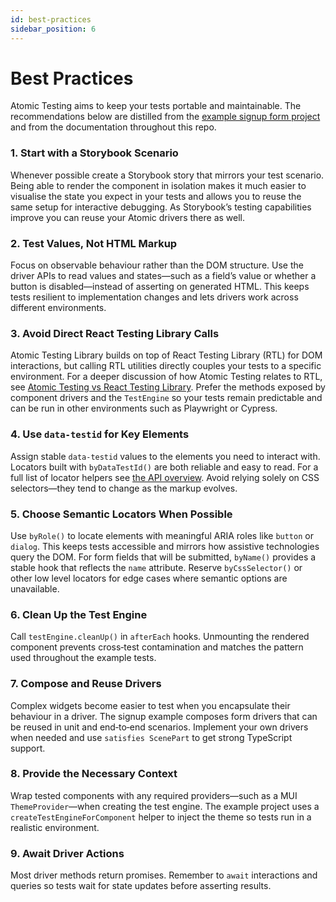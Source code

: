 ```yaml
---
id: best-practices
sidebar_position: 6
---
```


# Best Practices

Atomic Testing aims to keep your tests portable and maintainable. The
recommendations below are distilled from the
[example signup form project](https://github.com/atomic-testing/atomic-testing/tree/main/examples/example-mui-signup-form)
and from the documentation throughout this repo.

### 1. Start with a Storybook Scenario

Whenever possible create a Storybook story that mirrors your test
scenario. Being able to render the component in isolation makes it much
easier to visualise the state you expect in your tests and allows you to
reuse the same setup for interactive debugging. As Storybook’s testing
capabilities improve you can reuse your Atomic drivers there as well.

### 2. Test Values, Not HTML Markup

Focus on observable behaviour rather than the DOM structure. Use the
driver APIs to read values and states—such as a field’s value or whether
a button is disabled—instead of asserting on generated HTML. This keeps
tests resilient to implementation changes and lets drivers work across
different environments.

### 3. Avoid Direct React Testing Library Calls

Atomic Testing Library builds on top of React Testing Library (RTL) for
DOM interactions, but calling RTL utilities directly couples your tests
to a specific environment. For a deeper discussion of how Atomic Testing
relates to RTL, see [Atomic Testing vs React Testing Library](./advanced-concepts/atomic-testing-vs-rtl.mdx).
Prefer the methods exposed by component drivers and the `TestEngine` so
your tests remain predictable and can be run in other environments such
as Playwright or Cypress.

### 4. Use `data-testid` for Key Elements

Assign stable `data-testid` values to the elements you need to interact with. Locators built with `byDataTestId()` are both reliable and easy to read. For a full list of locator helpers see [the API overview](./api-overview.mdx#locator). Avoid relying solely on CSS selectors—they tend to change as the markup evolves.

### 5. Choose Semantic Locators When Possible

Use `byRole()` to locate elements with meaningful ARIA roles like `button` or `dialog`. This keeps tests accessible and mirrors how assistive technologies query the DOM. For form fields that will be submitted, `byName()` provides a stable hook that reflects the `name` attribute. Reserve `byCssSelector()` or other low level locators for edge cases where semantic options are unavailable.

### 6. Clean Up the Test Engine

Call `testEngine.cleanUp()` in `afterEach` hooks. Unmounting the rendered
component prevents cross‑test contamination and matches the pattern used
throughout the example tests.

### 7. Compose and Reuse Drivers

Complex widgets become easier to test when you encapsulate their
behaviour in a driver. The signup example composes form drivers that can
be reused in unit and end‑to‑end scenarios. Implement your own drivers
when needed and use `satisfies ScenePart` to get strong TypeScript
support.

### 8. Provide the Necessary Context

Wrap tested components with any required providers—such as a MUI
`ThemeProvider`—when creating the test engine. The example project uses a
`createTestEngineForComponent` helper to inject the theme so tests run in
a realistic environment.

### 9. Await Driver Actions

Most driver methods return promises. Remember to `await` interactions and
queries so tests wait for state updates before asserting results.
